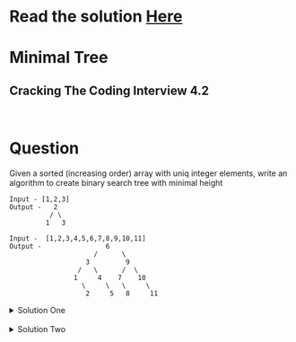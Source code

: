 # Read the solution [Here](https://quastor.org/cracking-the-coding-interview/trees-and-graph/minimal-tree)

# Minimal Tree

## Cracking The Coding Interview 4.2

<br/>

# Question

Given a sorted (increasing order) array with uniq integer elements, write an algorithm to create binary search tree with minimal height

```
Input - [1,2,3]
Output -   2
          / \
         1   3

Input -  [1,2,3,4,5,6,7,8,9,10,11]
Output -                6
                     /      \
                   3         9
                 /   \      /  \
                1     4    7    10
                  \     \   \     \
                   2     5   8     11

```

<details>
  <summary>Solution One</summary>

Insert all elements of the array one by one to a self balancing binary search tree like Red-Black tree or AVL tree.
    
```python

def build_minimal_height_bst(nums):
    # here SelfBalancingBST would be your implementaion of BST with self balancing property.
    tree = SelfBalancingBST()
    for item in nums:
        tree.insert(item)
    return tree

```
Time complexity O(nlog(n)), each insertion takes log(n) time and we do it for all elements of the array.
Space complexity O(1)
</details>

<br/>

<details>
  <summary>Solution Two</summary>

Since the array is sorted pick mid element as root and recursively build left subtree with elements lesser than mid and right subtree with the 
elements greater than the mid.

```python
from typing Import List


class Node:
    def __init__(self, data):
        self.data = data
        self.right = None
        self.left = None


def build_minimal_height_bst(nums: List[int], left: int, right: int) -> Node:
    if left > right:
        return None
    mid = left + (right - left) // 2
    root = Node(nums[mid])
    root.left = build_minimal_height_bst(nums, left, mid - 1)
    root.right = build_minimal_height_bst(nums, mid + 1, right)
    return root
```
Time complexity O(n), we visit all the elements of the array once.
Space complexity O(h) where h is height of the tree, recursion stack depth is equal to height of the tree.
</details>  